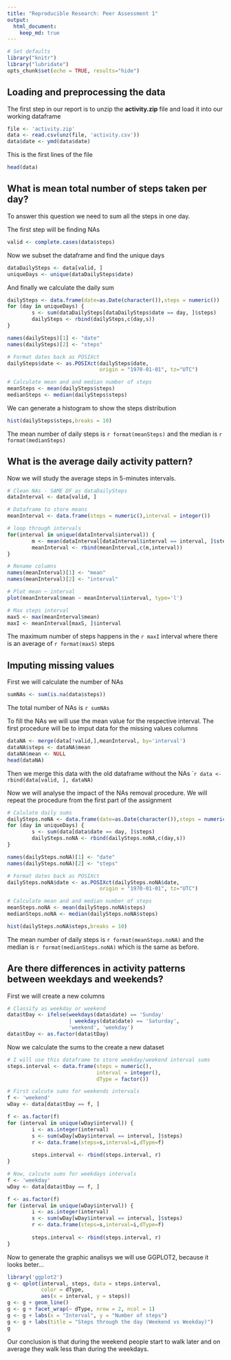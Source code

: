 ```yaml
---
title: "Reproducible Research: Peer Assessment 1"
output: 
  html_document:
    keep_md: true
---
```

```r
# Set defaults
library("knitr")
library("lubridate")
opts_chunk$set(echo = TRUE, results="hide")
````

## Loading and preprocessing the data
The first step in our report is to unzip the **activity.zip** file and load it into our working dataframe

```r
file <- 'activity.zip'
data <- read.csv(unz(file, 'activity.csv'))
data$date <- ymd(data$date)
```

This is the first lines of the file
```r
head(data)
```

## What is mean total number of steps taken per day?
To answer this question we need to sum all the steps in one day.

The first step will be finding NAs
```r
valid <- complete.cases(data$steps)
```

Now we subset the dataframe and find the unique days
```r
dataDailySteps <- data[valid, ]
uniqueDays <- unique(dataDailySteps$date)
``` 

And finally we calculate the daily sum
```r
dailySteps <- data.frame(date=as.Date(character()),steps = numeric())
for (day in uniqueDays) {
        s <- sum(dataDailySteps[dataDailySteps$date == day, ]$steps)
        dailySteps <- rbind(dailySteps,c(day,s))
}

names(dailySteps)[1] <- "date"
names(dailySteps)[2] <- "steps"

# Format dates back as POSIXct
dailySteps$date <- as.POSIXct(dailySteps$date, 
                              origin = "1970-01-01", tz="UTC")

# Calculate mean and and median number of steps
meanSteps <- mean(dailySteps$steps)
medianSteps <- median(dailySteps$steps)
```
We can generate a histogram to show the steps distribution
```r
hist(dailySteps$steps,breaks = 10)
```

The mean number of daily steps is `r format(meanSteps)` and the median is `r format(medianSteps)`

## What is the average daily activity pattern?
Now we will study the average steps in 5-minutes intervals.
```r
# Clean NAs - SAME DF as dataDailySteps
dataInterval <- data[valid, ] 

# Dataframe to store means
meanInterval <- data.frame(steps = numeric(),interval = integer())

# loop through intervals
for(interval in unique(dataInterval$interval)) {
        m <- mean(dataInterval[dataInterval$interval == interval, ]$steps)
        meanInterval <- rbind(meanInterval,c(m,interval))
}

# Rename columns
names(meanInterval)[1] <- "mean"
names(meanInterval)[2] <- "interval"

# Plot mean ~ interval
plot(meanInterval$mean ~ meanInterval$interval, type='l')

# Max steps interval
maxS <- max(meanInterval$mean)
maxI <- meanInterval[maxS, ]$interval
```
The maximum number of steps happens in the `r maxI` interval where there is an average of `r format(maxS)` steps

## Imputing missing values
First we will calculate the number of NAs
```r
sumNAs <- sum(is.na(data$steps))
```

The total number of NAs is `r sumNAs`

To fill the NAs we will use the mean value for the respective interval. The first procedure will be to imput data for the missing values columns
```r
dataNA <- merge(data[!valid,],meanInterval, by='interval')
dataNA$steps <- dataNA$mean
dataNA$mean <- NULL
head(dataNA)
```
Then we merge this data with the old dataframe without the NAs
````r
data <- rbind(data[valid, ], dataNA)
```

Now we will analyse the impact of the NAs removal procedure. We will repeat the procedure from the first part of the assignment
```r
# Calulate daily sums
dailySteps.noNA <- data.frame(date=as.Date(character()),steps = numeric())
for (day in uniqueDays) {
        s <- sum(data[data$date == day, ]$steps)
        dailySteps.noNA <- rbind(dailySteps.noNA,c(day,s))
}

names(dailySteps.noNA)[1] <- "date"
names(dailySteps.noNA)[2] <- "steps"

# Format dates back as POSIXct
dailySteps.noNA$date <- as.POSIXct(dailySteps.noNA$date, 
                              origin = "1970-01-01", tz="UTC")

# Calculate mean and and median number of steps
meanSteps.noNA <- mean(dailySteps.noNA$steps)
medianSteps.noNA <- median(dailySteps.noNA$steps)

hist(dailySteps.noNA$steps,breaks = 10)
```

The mean number of daily steps is `r format(meanSteps.noNA)` and the median is `r format(medianSteps.noNA)` which is the same as before.

## Are there differences in activity patterns between weekdays and weekends?
First we will create a new columns
```r
# Classify as weekday or weekend
data$tDay <- ifelse(weekdays(data$date) == 'Sunday' 
                    | weekdays(data$date) == 'Saturday', 
                    'weekend', 'weekday')
data$tDay <- as.factor(data$tDay)
```
Now we calculate the sums to the create a new dataset
```r

# I will use this dataframe to store weekday/weekend interval sums
steps.interval <- data.frame(steps = numeric(),
                             interval = integer(),
                             dType = factor())

# First calcute sums for weekends intervals
f <- 'weekend'
wDay <- data[data$tDay == f, ]

f <- as.factor(f)
for (interval in unique(wDay$interval)) {
        i <- as.integer(interval)
        s <- sum(wDay[wDay$interval == interval, ]$steps)
        r <- data.frame(steps=s,interval=i,dType=f)
        
        steps.interval <- rbind(steps.interval, r)
}

# Now, calcute sums for weekdays intervals
f <- 'weekday'
wDay <- data[data$tDay == f, ]

f <- as.factor(f)
for (interval in unique(wDay$interval)) {
        i <- as.integer(interval)
        s <- sum(wDay[wDay$interval == interval, ]$steps)
        r <- data.frame(steps=s,interval=i,dType=f)
        
        steps.interval <- rbind(steps.interval, r)
}
```
Now to generate the graphic analisys we will use GGPLOT2, because it looks beter...
```r
library('ggplot2')
g <- qplot(interval, steps, data = steps.interval, 
           color = dType,
           aes(x = interval, y = steps))
g <- g + geom_line()
g <- g + facet_wrap(~ dType, nrow = 2, ncol = 1)
g <- g + labs(x = "Interval", y = "Number of steps")
g <- g + labs(title = "Steps through the day (Weekend vs Weekday)")
g
```

Our conclusion is that during the weekend people start to walk later and on average they walk less than during the weekdays.